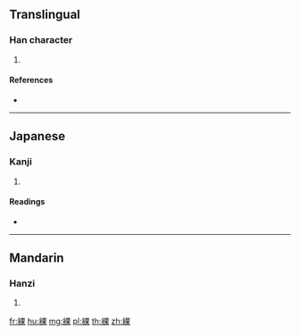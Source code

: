 {{character info/new}}
==Translingual==

===Han character===
{{Han char|rn=120|rad=糸|as=08|sn=14|four=|canj=VFWD,XVFWD}}

# {{defn|Han|sort=糸08}}

====References====
* {{Han ref|kx=0928.050|dkj=27581|dj=1365.050|hdz=53413.050|uh=7DB6|ud=32182}}

----

==Japanese==

===Kanji===
{{ja-kanji|grade=|rs=糸08}}

# {{defn|lang=ja|sort=糸08}}

====Readings====
* {{ja-readings|on=[[くわ]] (kuwa)|kun=[[まとう]] (matou)|nanori=}}

----

==Mandarin==

===Hanzi===
{{cmn-hanzi|pin=[[guǒ]] ([[guo3]])|wg=kuo<sup>3</sup>}}

# {{defn|lang=cmn|sort=糸08}}

[[fr:綶]]
[[hu:綶]]
[[mg:綶]]
[[pl:綶]]
[[th:綶]]
[[zh:綶]]